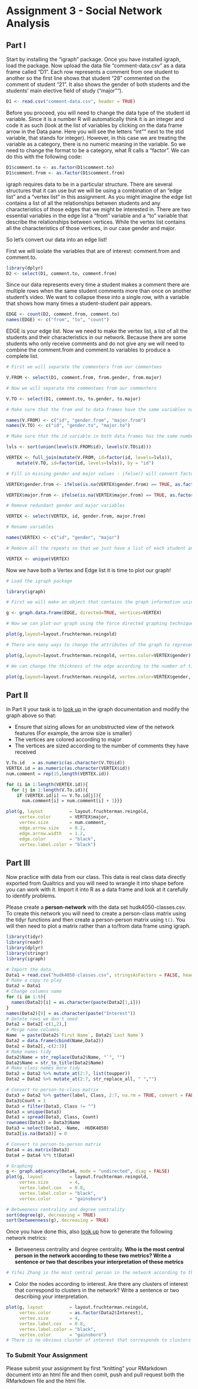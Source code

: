# Assignment 3 - Social Network Analysis

## Part I

Start by installing the "igraph" package. Once you have installed igraph, load the package.
Now upload the data file "comment-data.csv" as a data frame called "D1". Each row represents a comment from one student to another so the first line shows that student "28" commented on the comment of student "21". It also shows the gender of both students and the students' main elective field of study ("major"").

```r
D1 <- read.csv("comment-data.csv", header = TRUE)
```

Before you proceed, you will need to change the data type of the student id variable. Since it is a number R will automatically think it is an integer and code it as such (look at the list of variables by clicking on the data frame arrow in the Data pane. Here you will see the letters "int"" next to the stid variable, that stands for integer). However, in this case we are treating the variable as a category, there is no numeric meaning in the variable. So we need to change the format to be a category, what R calls a "factor". We can do this with the following code:

```r
D1$comment.to <- as.factor(D1$comment.to)
D1$comment.from <- as.factor(D1$comment.from)
```

igraph requires data to be in a particular structure. There are several structures that it can use but we will be using a combination of an "edge list" and a "vertex list" in this assignment. As you might imagine the edge list contains a list of all the relationships between students and any characteristics of those edges that we might be interested in. There are two essential variables in the edge list a "from" variable and a "to" variable that describe the relationships between vertices. While the vertex list contains all the characteristics of those vertices, in our case gender and major.

So let's convert our data into an edge list!

First we will isolate the variables that are of interest: comment.from and comment.to.

```r
library(dplyr)
D2 <- select(D1, comment.to, comment.from)
```

Since our data represents every time a student makes a comment there are multiple rows when the same student comments more than once on another student's video. We want to collapse these into a single row, with a variable that shows how many times a student-student pair appears.

```r
EDGE <- count(D2, comment.from, comment.to)
names(EDGE) <- c("from", "to", "count")
```

EDGE is your edge list. Now we need to make the vertex list, a list of all the students and their characteristics in our network. Because there are some students who only receive comments and do not give any we will need to combine the comment.from and comment.to variables to produce a complete list.

```r
# First we will separate the commenters from our commentees

V.FROM <- select(D1, comment.from, from.gender, from.major)

# Now we will separate the commentees from our commenters

V.TO <- select(D1, comment.to, to.gender, to.major)

# Make sure that the from and to data frames have the same variables names

names(V.FROM) <- c("id", "gender.from", "major.from")
names(V.TO) <- c("id", "gender.to", "major.to")

# Make sure that the id variable in both data frames has the same number of levels

lvls <- sort(union(levels(V.FROM$id), levels(V.TO$id)))

VERTEX <- full_join(mutate(V.FROM, id=factor(id, levels=lvls)),
    mutate(V.TO, id=factor(id, levels=lvls)), by = "id")

# Fill in missing gender and major values - ifelse() will convert factors to numerical values so convert to character

VERTEX$gender.from <- ifelse(is.na(VERTEX$gender.from) == TRUE, as.factor(as.character(VERTEX$gender.to)), as.factor(as.character(VERTEX$gender.from)))

VERTEX$major.from <- ifelse(is.na(VERTEX$major.from) == TRUE, as.factor(as.character(VERTEX$major.to)), as.factor(as.character(VERTEX$major.from)))

# Remove redundant gender and major variables

VERTEX <- select(VERTEX, id, gender.from, major.from)

# Rename variables

names(VERTEX) <- c("id", "gender", "major")

# Remove all the repeats so that we just have a list of each student and their characteristics

VERTEX <- unique(VERTEX)
```

Now we have both a Vertex and Edge list it is time to plot our graph!

```r
# Load the igraph package

library(igraph)

# First we will make an object that contains the graph information using our two data frames EDGE and VERTEX. Notice that we have made "directed = TRUE" - our graph is directed since comments are being given from one student to another.

g <- graph.data.frame(EDGE, directed=TRUE, vertices=VERTEX)

# Now we can plot our graph using the force directed graphing technique - our old friend Fruchertman-Reingold!

plot(g,layout=layout.fruchterman.reingold)

# There are many ways to change the attributes of the graph to represent different characteristics of the network. For example, we can color the nodes according to gender.

plot(g,layout=layout.fruchterman.reingold, vertex.color=VERTEX$gender)

# We can change the thickness of the edge according to the number of times a particular student has sent another student a comment.

plot(g,layout=layout.fruchterman.reingold, vertex.color=VERTEX$gender, edge.width=EDGE$count)
```

## Part II

In Part II your task is to [look up](http://igraph.org/r/) in the igraph documentation and modify the graph above so that:

* Ensure that sizing allows for an unobstructed view of the network features 
  (For example, the arrow size is smaller)
* The vertices are colored according to major
* The vertices are sized according to the number of comments they have received

```r
V.To.id   = as.numeric(as.character(V.TO$id))
VERTEX.id = as.numeric(as.character(VERTEX$id))
num.comment = rep(15,length(VERTEX.id))

for (i in 1:length(VERTEX.id)){
  for (j in 1:length(V.To.id)){
    if (VERTEX.id[i] == V.To.id[j]){
      num.comment[i] = num.comment[i] + 1}}}

plot(g, layout          = layout.fruchterman.reingold,
     vertex.color       = VERTEX$major,
     vertex.size        = num.comment,
     edge.arrow.size    = 0.2,
     edge.arrow.width   = 1.2,
     edge.color         = "black",
     vertex.label.color = "black")
```

## Part III

Now practice with data from our class. This data is real class data directly exported from Qualtrics and you will need to wrangle it into shape before you can work with it. Import it into R as a data frame and look at it carefully to identify problems.

Please create a **person-network** with the data set hudk4050-classes.csv. To create this network you will need to create a person-class matrix using the tidyr functions and then create a person-person matrix using `t()`. You will then need to plot a matrix rather than a to/from data frame using igraph.

```r
library(tidyr)
library(readr)
library(dplyr)
library(stringr)
library(igraph)

# Import the data
Data1 = read.csv("hudk4050-classes.csv", stringsAsFactors = FALSE, header = TRUE)
# Make a copy to play
Data2 = Data1
# Change columns name
for (i in 1:9){
  names(Data2)[i] = as.character(paste(Data2[1,i]))
}
names(Data2)[9] = as.character(paste("Interest"))
# Delete rows we don't need
Data2 = Data2[-c(1,2),]
# Merge name columns
Name  = paste(Data2$`First Name`, Data2$`Last Name`)
Data2 = data.frame(cbind(Name,Data2))
Data2 = Data2[,-c(2:3)]
# Make names tidy
Data2$Name = str_replace(Data2$Name, "`", "")
Data2$Name = str_to_title(Data2$Name)
# Make class names more tidy
Data2 = Data2 %>% mutate_at(2:7, list(toupper))
Data2 = Data2 %>% mutate_at(2:7, str_replace_all, " ","")
```

```r
# Convert to person-to-class matrix
Data3 = Data2 %>% gather(label, Class, 2:7, na.rm = TRUE, convert = FALSE) %>% select(Name, Class)
Data3$Count = 1
Data3 = filter(Data3, Class != "")
Data3 = unique(Data3)
Data3 = spread(Data3, Class, Count)
rownames(Data3) = Data3$Name
Data3 = select(Data3, -Name, -HUDK4050)
Data3[is.na(Data3)] = 0
```

```r
# Convert to person-to-person matrix
Data4 = as.matrix(Data3)
Data4 = Data4 %*% t(Data4)
```

```r
# Graphing
g <- graph.adjacency(Data4, mode = "undirected", diag = FALSE)
plot(g, layout          = layout.fruchterman.reingold,
     vertex.size        = 4,
     vertex.label.cex   = 0.8,
     vertex.label.color = "black",
     vertex.color       = "gainsboro")
```

```r
# Betweeness centrality and degree centrality
sort(degree(g), decreasing = TRUE)
sort(betweenness(g), decreasing = TRUE)
```



Once you have done this, also [look up](http://igraph.org/r/) how to generate the following network metrics:

* Betweeness centrality and degree centrality. **Who is the most central person in the network according to these two metrics? Write a sentence or two that describes your interpretation of these metrics**
```r
# Yifei Zhang is the most central person in the network according to these two metrics. Betweenness centrality quantifies the number of times a node acts as a bridge along the shortest path between two other nodes. As Yifei Zhang has the highest betweenness centrality, he/she is the most connected person in the network.
```

* Color the nodes according to interest. Are there any clusters of interest that correspond to clusters in the network? Write a sentence or two describing your interpretation.
```r
plot(g, layout          = layout.fruchterman.reingold,
     vertex.color       = as.factor(Data2$Interest),
     vertex.size        = 4,
     vertex.label.cex   = 0.8,
     vertex.label.color = "black",
     vertex.color       = "gainsboro")
# There is no obvious cluster of interest that corresponds to clusters in the network. It indicates that students' interests are not related with the class they took because there is no clear pattern.
```

### To Submit Your Assignment

Please submit your assignment by first "knitting" your RMarkdown document into an html file and then comit, push and pull request both the RMarkdown file and the html file.
